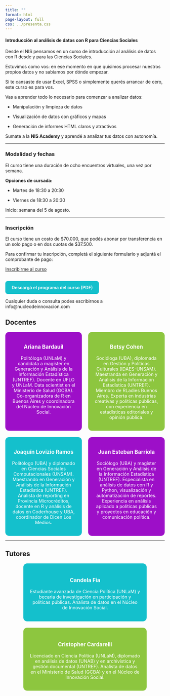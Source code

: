 ```yaml
---
title: ""
format: html
page-layout: full
css: ../presenta.css
---
```


#### **Introducción al análisis de datos con R para Ciencias Sociales**

Desde el NIS pensamos en un curso de introducción al análisis de datos con R desde y para las Ciencias Sociales.

Estuvimos como vos: en ese momento en que quisimos procesar nuestros propios datos y no sabíamos por dónde empezar.

Si te cansaste de usar Excel, SPSS o simplemente querés arrancar de cero, este curso es para vos.

Vas a aprender todo lo necesario para comenzar a analizar datos:

-   Manipulación y limpieza de datos

-   Visualización de datos con gráficos y mapas

-   Generación de informes HTML claros y atractivos

Sumate a la **NIS Academy** y aprendé a analizar tus datos con autonomía.

------------------------------------------------------------------------

### Modalidad y fechas

El curso tiene una duración de ocho encuentros virtuales, una vez por semana.

**Opciones de cursada:**

-   Martes de 18:30 a 20:30

-   Viernes de 18:30 a 20:30

Inicio: semana del 5 de agosto.

------------------------------------------------------------------------

### Inscripción

El curso tiene un costo de \$70.000, que podés abonar por transferencia en un solo pago o en dos cuotas de \$37.500.

Para confirmar tu inscripción, completá el siguiente formulario y adjuntá el comprobante de pago:

[Inscribirme al curso](https://es.research.net/r/curso-intro-r-nis){.btn target="_blank"}

<a href="programa_intro_r.pdf" target="_blank" style="background-color: #14c0cc; color: white; padding: 12px 20px; text-decoration: none; border-radius: 8px; font-weight: 600; display: inline-block; margin-top: 15px;">Descargá el programa del curso (PDF)</a>

Cualquier duda o consulta podes escribirnos a info@nucleodeinnovacion.com

## Docentes

::::::: {style="display: flex; flex-wrap: wrap; justify-content: center; gap: 20px;font-size: 0.9rem;"}
::: {style="background-color: #9d0fc8; color: white; padding: 20px; border-radius: 12px; width: 250px; text-align: center; flex: 1 1 200px; max-width: 250px;"}
<h3 style="text-align: center; color: white; margin-top: 0;">

Ariana Bardauil

</h3>

Politóloga (UNLaM) y candidata a magíster en Generación y Análisis de la Información Estadística (UNTREF). Docente en UFLO y UNLaM. Data scientist en el Ministerio de Salud (GCBA). Co-organizadora de R en Buenos Aires y coordinadora del Núcleo de Innovación Social.
:::

::: {style="background-color: #8dc63f; color: white; padding: 20px; border-radius: 12px; width: 250px; text-align: center; flex: 1 1 200px; max-width: 250px;"}
<h3 style="text-align: center; color: white; margin-top: 0;">

Betsy Cohen

</h3>

Socióloga (UBA), diplomada en Gestión y Políticas Culturales (IDAES-UNSAM). Maestranda en Generación y Análisis de la Información Estadística (UNTREF). Miembro de RLadies Buenos Aires. Experta en industrias creativas y políticas públicas, con experiencia en estadísticas editoriales y opinión pública.
:::

::: {style="background-color: #14c0cc; color: white; padding: 20px; border-radius: 12px; width: 250px; text-align: center; flex: 1 1 200px; max-width: 250px;"}
<h3 style="text-align: center; color: white; margin-top: 0;">

Joaquín Lovizio Ramos

</h3>

Politólogo (UBA) y diplomado en Ciencias Sociales Computacionales (UNSAM). Maestrando en Generación y Análisis de la Información Estadística (UNTREF). Analista de reporting en Provincia Microcréditos, docente en R y análisis de datos en Coderhouse y UBA, coordinador de Dicen Los Medios.
:::

::: {style="background-color: #9d0fc8; color: white; padding: 20px; border-radius: 12px; width: 250px; text-align: center; flex: 1 1 200px; max-width: 250px;"}
<h3 style="text-align: center; color: white; margin-top: 0;">

Juan Esteban Barriola

</h3>

Sociólogo (UBA) y magíster en Generación y Análisis de la Información Estadística (UNTREF). Especialista en análisis de datos con R y Python, visualización y automatización de reportes. Experiencia en análisis aplicado a políticas públicas y proyectos en educación y comunicación política.
:::
:::::::

------------------------------------------------------------------------

## Tutores

::::: {style="display: flex; flex-wrap: wrap; justify-content: center; gap: 20px;font-size: 0.9rem;"}
<!-- Candela -->

::: {style="background-color: #14c0cc; color: white; padding: 20px; border-radius: 12px; max-width: 350px; text-align: center;"}
### Candela Fia

Estudiante avanzada de Ciencia Política (UNLaM) y becaria de investigación en participación y políticas públicas. Analista de datos en el Núcleo de Innovación Social.
:::

<!-- Cristopher -->

::: {style="background-color: #8dc63f; color: white; padding: 20px; border-radius: 12px; max-width: 350px; text-align: center;"}
### Cristopher Cardarelli

Licenciado en Ciencia Política (UNLaM), diplomado en análisis de datos (UNAB) y en archivística y gestión documental (UNTREF). Analista de datos en el Ministerio de Salud (GCBA) y en el Núcleo de Innovación Social.
:::
:::::
